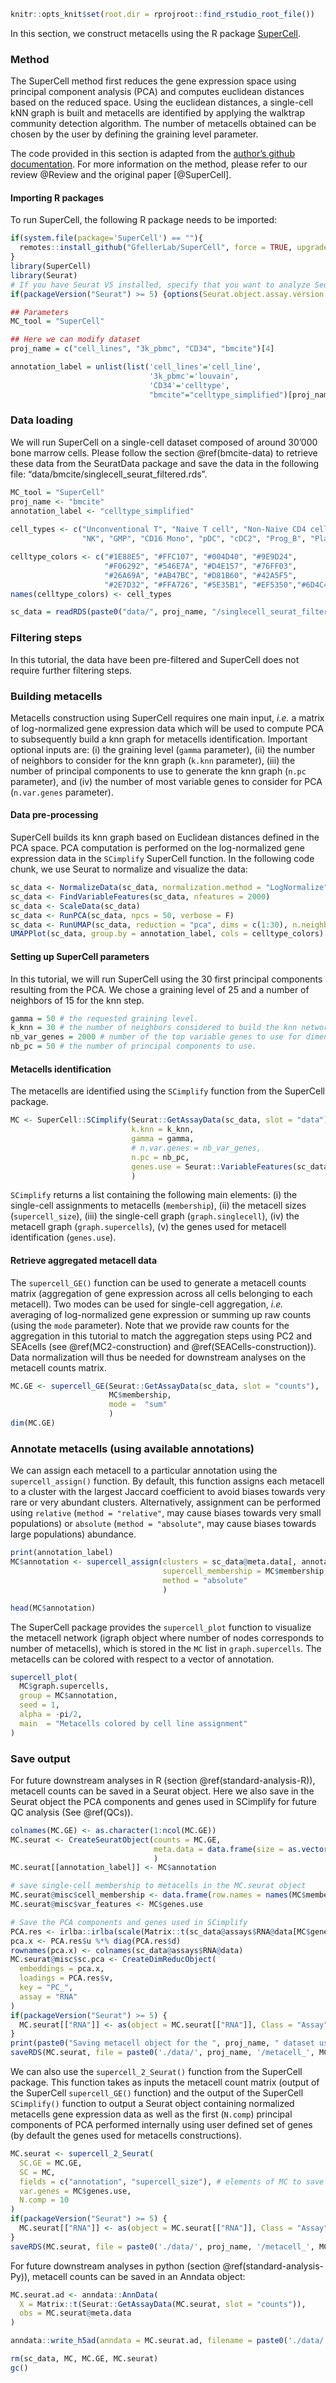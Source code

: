 
[//]: # (Code to run mc construction with SuperCell for a discrete dataset)

```r
knitr::opts_knit$set(root.dir = rprojroot::find_rstudio_root_file())

```


In this section, we construct metacells using the R package [SuperCell](https://github.com/GfellerLab/SuperCell). 

### Method 

The SuperCell method first reduces the gene expression space using principal component analysis (PCA) and computes euclidean distances based on the reduced space. 
Using the euclidean distances, a single-cell kNN graph is built and metacells are identified by applying the walktrap community detection algorithm. 
The number of metacells obtained can be chosen by the user by defining the graining level parameter.

The code provided in this section is adapted from the [author's github documentation](https://github.com/GfellerLab/SuperCell/blob/master/README.Rmd).
For more information on the method, please refer to our review @Review and the original paper [@SuperCell].

#### Importing R packages {-}

To run SuperCell, the following R package needs to be imported:

```r
if(system.file(package='SuperCell') == ""){
  remotes::install_github("GfellerLab/SuperCell", force = TRUE, upgrade = "never")
} 
library(SuperCell)
library(Seurat)
# If you have Seurat V5 installed, specify that you want to analyze Seurat V4 objects
if(packageVersion("Seurat") >= 5) {options(Seurat.object.assay.version = "v4"); print("you are using seurat v5 with assay option v4")}
```

```r
## Parameters
MC_tool = "SuperCell"

## Here we can modify dataset
proj_name = c("cell_lines", "3k_pbmc", "CD34", "bmcite")[4]

annotation_label = unlist(list('cell_lines'='cell_line',
                               '3k_pbmc'='louvain',
                               'CD34'='celltype',
                               "bmcite"="celltype_simplified")[proj_name])

```

### Data loading
We will run SuperCell on a single-cell dataset composed of around 30'000 bone marrow cells.
Please follow the section \@ref(bmcite-data) to retrieve these data from the SeuratData package and save the data in the following file: "data/bmcite/singlecell_seurat_filtered.rds".

```r
MC_tool = "SuperCell"
proj_name <- "bmcite"
annotation_label <- "celltype_simplified"
  
cell_types <- c("Unconventional T", "Naive T cell", "Non-Naive CD4 cell", "CD14 Mono", "B cell", "Non-Naive CD8 cell",
                "NK", "GMP", "CD16 Mono", "pDC", "cDC2", "Prog_B", "Plasmablast", "HSC", "LMPP", "Prog_DC", "MEP")

celltype_colors <- c("#1E88E5", "#FFC107", "#004D40", "#9E9D24",
                     "#F06292", "#546E7A", "#D4E157", "#76FF03", 
                     "#26A69A", "#AB47BC", "#D81B60", "#42A5F5",
                     "#2E7D32", "#FFA726", "#5E35B1", "#EF5350","#6D4C41")
names(celltype_colors) <- cell_types

sc_data = readRDS(paste0("data/", proj_name, "/singlecell_seurat_filtered.rds"))
```

### Filtering steps

In this tutorial, the data have been pre-filtered and SuperCell does not require further filtering steps.

### Building metacells

Metacells construction using SuperCell requires one main input, *i.e.* a matrix of log-normalized gene expression data which will be used to compute PCA to subsequently build a knn graph for metacells identification.
Important optional inputs are: 
(i) the graining level (`gamma` parameter), 
(ii) the number of neighbors to consider for the knn graph (`k.knn` parameter), 
(iii) the number of principal components to use to generate the knn graph (`n.pc` parameter), 
and (iv) the number of most variable genes to consider for PCA (`n.var.genes` parameter). 

#### Data pre-processing {-}

SuperCell builds its knn graph based on Euclidean distances defined in the PCA space. 
PCA computation is performed on the log-normalized gene expression data in the `SCimplify` SuperCell function. 
In the following code chunk, we use Seurat to normalize and visualize the data:

```r
sc_data <- NormalizeData(sc_data, normalization.method = "LogNormalize")
sc_data <- FindVariableFeatures(sc_data, nfeatures = 2000)
sc_data <- ScaleData(sc_data)
sc_data <- RunPCA(sc_data, npcs = 50, verbose = F)
sc_data <- RunUMAP(sc_data, reduction = "pca", dims = c(1:30), n.neighbors = 30, verbose = F)
UMAPPlot(sc_data, group.by = annotation_label, cols = celltype_colors)
```


#### Setting up SuperCell parameters {-}

In this tutorial, we will run SuperCell using the 30 first principal components resulting from the PCA.
We chose a graining level of 25 and a number of neighbors of 15 for the knn step.

```r
gamma = 50 # the requested graining level.
k_knn = 30 # the number of neighbors considered to build the knn network.
nb_var_genes = 2000 # number of the top variable genes to use for dimensionality reduction 
nb_pc = 50 # the number of principal components to use.   
```

#### Metacells identification {-}

The metacells are identified using the `SCimplify` function from the SuperCell package.   
```r
MC <- SuperCell::SCimplify(Seurat::GetAssayData(sc_data, slot = "data"),  # single-cell log-normalized gene expression data
                           k.knn = k_knn,
                           gamma = gamma,
                           # n.var.genes = nb_var_genes,  
                           n.pc = nb_pc,
                           genes.use = Seurat::VariableFeatures(sc_data)
                           )
```

`SCimplify` returns a list containing the following main elements: 
(i) the single-cell assignments to metacells (`membership`),
(ii) the metacell sizes (`supercell_size`), 
(iii) the single-cell graph (`graph.singlecell`), 
(iv) the metacell graph (`graph.supercells`),
(v) the genes used for metacell identification (`genes.use`).

#### Retrieve aggregated metacell data {-}

The `supercell_GE()` function can be used to generate a metacell counts matrix (aggregation of gene expression across all cells belonging to each metacell). 
Two modes can be used for single-cell aggregation, *i.e.* averaging of log-normalized gene expression or summing up raw counts (using the `mode` parameter).
Note that we provide raw counts for the aggregation in this tutorial to match the aggregation steps using PC2 and SEAcells (see \@ref(MC2-construction) and \@ref(SEACells-construction)). 
Data normalization will thus be needed for downstream analyses on the metacell counts matrix.

```r
MC.GE <- supercell_GE(Seurat::GetAssayData(sc_data, slot = "counts"),
                      MC$membership,
                      mode =  "sum"
                      )
dim(MC.GE) 
```

### Annotate metacells (using available annotations)


We can assign each metacell to a particular annotation using the `supercell_assign()` function. 
By default, this function assigns each metacell to a cluster with the largest Jaccard coefficient to avoid biases towards very rare or very abundant clusters. 
Alternatively, assignment can be performed using `relative` (`method = "relative"`, may cause biases towards very small populations) or `absolute` (`method = "absolute"`, may cause biases towards large populations) abundance. 

```r
print(annotation_label)
MC$annotation <- supercell_assign(clusters = sc_data@meta.data[, annotation_label], # single-cell annotation
                                  supercell_membership = MC$membership, # single-cell assignment to metacells
                                  method = "absolute"
                                  )

head(MC$annotation)

```


The SuperCell package provides the `supercell_plot` function to visualize the metacell network (igraph object where number of nodes corresponds to number of metacells), 
which is stored in the `MC` list in `graph.supercells`.
The metacells can be colored with respect to a vector of annotation.

```r
supercell_plot(
  MC$graph.supercells, 
  group = MC$annotation, 
  seed = 1, 
  alpha = -pi/2,
  main  = "Metacells colored by cell line assignment"
)
```

### Save output 

For future downstream analyses in R (section \@ref(standard-analysis-R)), metacell counts can be saved in a Seurat object. 
Here we also save in the Seurat object the PCA components and genes used in SCimplify for future QC analysis (See \@ref(QCs)). 

```r
colnames(MC.GE) <- as.character(1:ncol(MC.GE))
MC.seurat <- CreateSeuratObject(counts = MC.GE, 
                                meta.data = data.frame(size = as.vector(table(MC$membership)))
                                )
MC.seurat[[annotation_label]] <- MC$annotation

# save single-cell membership to metacells in the MC.seurat object
MC.seurat@misc$cell_membership <- data.frame(row.names = names(MC$membership), membership = MC$membership)
MC.seurat@misc$var_features <- MC$genes.use 

# Save the PCA components and genes used in SCimplify  
PCA.res <- irlba::irlba(scale(Matrix::t(sc_data@assays$RNA@data[MC$genes.use, ])), nv = nb_pc)
pca.x <- PCA.res$u %*% diag(PCA.res$d)
rownames(pca.x) <- colnames(sc_data@assays$RNA@data)
MC.seurat@misc$sc.pca <- CreateDimReducObject(
  embeddings = pca.x,
  loadings = PCA.res$v,
  key = "PC_",
  assay = "RNA"
)
if(packageVersion("Seurat") >= 5) {
  MC.seurat[["RNA"]] <- as(object = MC.seurat[["RNA"]], Class = "Assay")
}
print(paste0("Saving metacell object for the ", proj_name, " dataset using ", MC_tool))
saveRDS(MC.seurat, file = paste0('./data/', proj_name, '/metacell_', MC_tool,'.rds'))
```

We can also use the `supercell_2_Seurat()` function from the SuperCell package. 
This function takes as inputs the metacell count matrix (output of the SuperCell `supercell_GE()` function) and the output of the SuperCell `SCimplify()` function
to output a Seurat object containing normalized metacells gene expression data as well as the first (`N.comp`) principal components of PCA performed internally using user defined set of genes (by default the genes used for metacells constructions).


```r
MC.seurat <- supercell_2_Seurat(
  SC.GE = MC.GE,
  SC = MC,
  fields = c("annotation", "supercell_size"), # elements of MC to save as metacell metadata 
  var.genes = MC$genes.use,
  N.comp = 10
)
if(packageVersion("Seurat") >= 5) {
  MC.seurat[["RNA"]] <- as(object = MC.seurat[["RNA"]], Class = "Assay")
}
saveRDS(MC.seurat, file = paste0('./data/', proj_name, '/metacell_', MC_tool,'.rds'))
```

For future downstream analyses in python (section \@ref(standard-analysis-Py)), metacell counts can be saved in an Anndata object: 
```r
MC.seurat.ad <- anndata::AnnData(
  X = Matrix::t(Seurat::GetAssayData(MC.seurat, slot = "counts")),
  obs = MC.seurat@meta.data
)

anndata::write_h5ad(anndata = MC.seurat.ad, filename = paste0('./data/', proj_name, '/metacell_', MC_tool,'.h5ad'))
```

```r
rm(sc_data, MC, MC.GE, MC.seurat)
gc()
```

